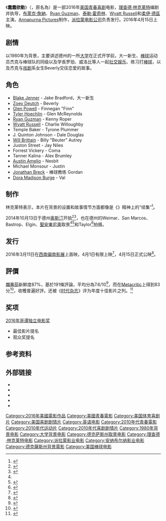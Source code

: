 {{noteTA
|G1=Show
|G2=Movie
|T=zh-tw:我們的輕狂年代;zh-cn:各有少年时;zh-hk:蠢蠢欲動;
|1=zh-tw:我們的輕狂年代;zh-cn:各有少年时;zh-hk:蠢蠢欲動;
}}
{{Infobox film
| name           = 蠢蠢欲動
| original_name  = ''{{lang|en|Everybody Wants Some}}''
| image          = Everybody Wants Some poster.png
| caption        = 電影海報
| director       = [[李察·林克雷特|李察·林克雷特]]
| producer       = [[梅根·艾利森|梅根·艾利森]] <br> [[Sean_Daniel|Sean Daniel]] <br> 李察·林克雷特 <br> Ginger Sledge <br> Anne Walker-McBay
| writer         = 李察·林克雷特
| starring       = [[布萊克·詹納|布萊克·詹納]] <br> Temple Baker <br> [[瑞安·古茲曼|瑞安·古茲曼]] <br> [[泰勒·霍奇林|泰勒·霍奇林]] <br> [[Wyatt_Russell|Wyatt Russell]] <br> [[柔伊·德區|柔伊·德區]] <br> Glen Powell <br> Will Brittain <br> Forrest Vickery
| music          = 
| cinematography = [[Shane_F._Kelly|Shane F. Kelly]]
| editing        = [[珊卓·艾戴兒|珊卓·艾戴兒]]
| studio         = [[Annapurna_Pictures|Annapurna Pictures]]
| distributor    = [[派拉蒙影业|派拉蒙影业]]
| released       = {{film date |2016|4|15|美国|2016|5|13|英国}}
| runtime        = 116 分钟<!--Theatrical runtime: 116:32--><ref>{{cite web | url=http://www.bbfc.co.uk/releases/everybody-wants-some-film | title=''EVERYBODY WANTS SOME'' (15) | work=[[British_Board_of_Film_Classification|British Board of Film Classification]] | date=March 2, 2016 | accessdate=March 2, 2016 | archive-date=2016-03-07 | archive-url=https://web.archive.org/web/20160307185616/http://www.bbfc.co.uk/releases/everybody-wants-some-film | dead-url=no }}</ref>
| country        = {{美国}}
| language       = 英语
| budget         = $1000万美元
| gross          = $460萬美元
| cn_name        = 各有少年时
| hk_name        = 蠢蠢欲動
| tw_name        = 我們的輕狂年代
}}

《'''蠢蠢欲動'''》（{{lang-en|''Everybody Wants Some''}}，原名為{{lang|en|''That's What I'm Talking About''}}）是一部2016年[[美国|美国]][[青春片|青春]][[喜劇片|喜剧]]电影，[[理查德·林克莱特|理查德·林克莱特]]编剧并执导，[[布萊克·詹納|布萊克·詹納]]、[[Ryan_Guzman|Ryan Guzman]]、[[泰勒·霍奇林|泰勒·霍奇林]]、[[Wyatt_Russell|Wyatt Russell]]和[[柔伊·德區|柔伊·德區]]主演。[[Annapurna_Pictures|Annapurna Pictures]]制作，[[派拉蒙电影公司|派拉蒙电影公司]]负责发行。2016年4月15日上映。

== 剧情 ==
以1980年为背景，主要讲述德州的一所[[大学|大学]]在正式开学前，大一新生、[[棒球|棒球]]运动员杰克与棒球队的同级以及学長罗珀、威洛比等人一起[[社交|社交]][[娱乐|娱乐]]、练习打[[棒球|棒球]]，以及杰克与[[戏剧|戏剧]]系女生Beverly交往恋爱的故事。

== 角色 ==

{{div col|2}}
* [[Blake_Jenner|Blake Jenner]] - Jake Bradford，大一新生
* [[Zoey_Deutch|Zoey Deutch]] - Beverly
* [[Glen_Powell|Glen Powell]] - Finnegan "Finn"
* [[Tyler_Hoechlin|Tyler Hoechlin]] - Glen McReynolds
* [[Ryan_Guzman|Ryan Guzman]] - Kenny Roper
* [[Wyatt_Russell|Wyatt Russell]] - Charlie Willoughby
* Temple Baker - Tyrone Plummer
* J. Quinton Johnson - Dale Douglas
* [[Will_Brittain|Will Brittain]] - Billy "Beuter" Autrey
* Juston Street - Jay Niles
* Forrest Vickery - Coma
* Tanner Kalina - Alex Brumley
* [[Austin_Amelio|Austin Amelio]] - Nesbit
* Michael Monsour - Justin
* [[Jonathan_Breck|Jonathan Breck]] - 棒球教练 Gordan
* [[Dora_Madison_Burge|Dora Madison Burge]] - Val
{{div col end}}

== 制作 ==
林克莱特表示，本片在背景的设置和故事情节方面都像是《{{link-en|年少輕狂 (1993年電影)|Dazed and Confused (film)|年少輕狂}}》精神上的“续集”<ref >{{cite web |url=http://ent.163.com/15/0225/08/AJ9LNJJ1000300B1.html |language= |title=《少年时代》输奖不失意 林克莱特或拍摄续集 |publisher=m1905电影网 |date=2015-02-25 |accessdate= |archive-url=https://web.archive.org/web/20150226005121/http://ent.163.com/15/0225/08/AJ9LNJJ1000300B1.html |archive-date=2015-02-26 |dead-url=yes }}</ref>。

2014年10月13日于德州[[奥斯汀|奥斯汀]]开拍<ref>{{cite web|title=Loving 1980, where a solid mustache belongs on the dance floor not the sex offender registry|url=https://twitter.com/glenpowell/status/521855109630660608|publisher=twitter.com|accessdate=October 16, 2014|archive-date=2016-03-04|archive-url=https://web.archive.org/web/20160304225754/https://twitter.com/glenpowell/status/521855109630660608|dead-url=no}}</ref><ref name=olv>{{cite news|title=Richard Linklater’s ‘That’s What I’m Talking About’ begins filming in Austin; Extras needed|url=http://www.onlocationvacations.com/2014/10/15/richard-linklaters-thats-what-im-talking-about-begins-filming-in-austin-extras-needed/|accessdate=October 16, 2014|publisher=onlocationvacations.com|date=October 15, 2014|archive-date=2014-11-10|archive-url=https://web.archive.org/web/20141110113319/http://www.onlocationvacations.com/2014/10/15/richard-linklaters-thats-what-im-talking-about-begins-filming-in-austin-extras-needed/|dead-url=no}}</ref>，也在德州的Weimar、San Marcos、Bastrop、Elgin、[[聖安東尼奧_(德克薩斯州)|聖安東尼奧]]取景<ref name="olv" /><ref>{{cite news|last1=RANEY|first1=NICOLE|title=Wanna be in a Linklater film? Austin-area extras needed for possible Dazed and Confused sequel|url=http://austin.culturemap.com/news/entertainment/new-richard-linklater-movie-dazed-and-confused-sequel-casting-call-audition-extras/|accessdate=September 30, 2014|publisher=culturemap.com|date=September 30, 2014|archive-date=2016-03-04|archive-url=https://web.archive.org/web/20160304084937/http://austin.culturemap.com/news/entertainment/new-richard-linklater-movie-dazed-and-confused-sequel-casting-call-audition-extras/|dead-url=no}}</ref>和Taylor<ref>{{cite news|title=Dazed and Confused Sequel, ‘That’s What I’m Talking About’ Casting Call|url=http://www.projectcasting.com/casting-calls-and-auditions/dazed-and-confused-sequel-thats-what-im-talking-about-casting-call/|accessdate=November 1, 2014|publisher=projectcasting.com|date=October 28, 2014|archive-date=2014-11-05|archive-url=https://web.archive.org/web/20141105080403/http://www.projectcasting.com/casting-calls-and-auditions/dazed-and-confused-sequel-thats-what-im-talking-about-casting-call/|dead-url=yes}}</ref>拍摄。

== 发行 ==
2016年3月11日在[[西南偏南|西南偏南影展]]上首映，4月1日有限上映<ref>{{cite web|url=http://variety.com/2016/film/news/everybody-wants-some-release-date-richard-linklater-1201708776/|title=Richard Linklater’s ‘Everybody Wants Some’ Gets April 1 Release|publisher=[[Variety_(magazine)|Variety]]|first=Dave|last=McNary|date=February 17, 2016|accessdate=March 17, 2016|archive-date=2017-02-04|archive-url=https://web.archive.org/web/20170204164451/http://variety.com/2016/film/news/everybody-wants-some-release-date-richard-linklater-1201708776/|dead-url=no}}</ref>，4月15日正式公映<ref>{{cite news|last1=McNary|first1=Dave|title=Richard Linklater Baseball Comedy to Release April 15|url=http://variety.com/2015/film/news/richard-linklater-baseball-movie-release-date-1201549251/|accessdate=July 28, 2015|work=variety.com|date=July 27, 2015|archive-date=2016-05-23|archive-url=https://web.archive.org/web/20160523213615/http://variety.com/2015/film/news/richard-linklater-baseball-movie-release-date-1201549251/|dead-url=no}}</ref>。

== 評價 ==
[[爛番茄|爛番茄]]新鮮度87%，基於191條評論，平均分為7.6/10<ref>{{cite web |url=http://www.rottentomatoes.com/m/everybody_wants_some/ |title=Everybody Wants Some!! (2016) |website=Rotten Tomatoes |accessdate=May 21, 2016 |archive-date=2016-11-05 |archive-url=https://web.archive.org/web/20161105160937/https://www.rottentomatoes.com/m/everybody_wants_some/ |dead-url=no }}</ref>，而在[[Metacritic|Metacritic]]上得到83分<ref>{{cite web |url=http://www.metacritic.com/movie/everybody-wants-some!! |title=Everybody Wants Some!! Reviews |website=Metacritic |accessdate=May 18, 2016 |archive-date=2016-11-22 |archive-url=https://web.archive.org/web/20161122061408/http://www.metacritic.com/movie/everybody-wants-some!! |dead-url=no }}</ref>，收穫普遍好評。还被《[[时代杂志|时代杂志]]》评为年度十佳影片之列。<ref >{{cite web |url=http://www.1905.com/news/20161208/1137413.shtml |language= |title=《时代》杂志评选年度榜单 十烂之首竟然是这部 |publisher=1905电影网 |date=2016-12-08 |accessdate= |archive-date=2016-12-20 |archive-url=https://web.archive.org/web/20161220105558/http://www.1905.com/news/20161208/1137413.shtml |dead-url=no }}</ref>

== 奖项 ==
[[2016年哥谭独立电影奖|2016年哥谭独立电影奖]]
*最佳影片提名
*观众奖提名

== 参考资料 ==
{{reflist|2}}

== 外部链接 ==
* {{official website|http://www.everybodywantssomemovie.com/}}
* {{IMDb title|2937696}}
* {{mtime|217686|蠢蠢欲動}}
* {{rotten-tomatoes|everybody_wants_some|我們的輕狂年代}}
* {{metacritic film|everybody-wants-some!!|我們的輕狂年代}}

{{Richard Linklater}}
{{DEFAULTSORT:That's What I'm Talking About}}
[[Category:2016年美國電影作品|Category:2016年美國電影作品]]
[[Category:美國青春電影|Category:美國青春電影]]
[[Category:美国体育喜剧片|Category:美国体育喜剧片]]
[[Category:美国喜剧剧情片|Category:美国喜剧剧情片]]
[[Category:英语电影|Category:英语电影]]
[[Category:2010年代青春電影|Category:2010年代青春電影]]
[[Category:2010年代运动片|Category:2010年代运动片]]
[[Category:2010年代喜剧剧情片|Category:2010年代喜剧剧情片]]
[[Category:1980年背景电影|Category:1980年背景电影]]
[[Category:大学背景电影|Category:大学背景电影]]
[[Category:德克萨斯州取景电影|Category:德克萨斯州取景电影]]
[[Category:理查德·林克莱特电影|Category:理查德·林克莱特电影]]
[[Category:派拉蒙影业电影|Category:派拉蒙影业电影]]
[[Category:安纳布尔纳影业电影|Category:安纳布尔纳影业电影]]
[[Category:德克薩斯州背景電影|Category:德克薩斯州背景電影]]
[[Category:美国棒球电影|Category:美国棒球电影]]